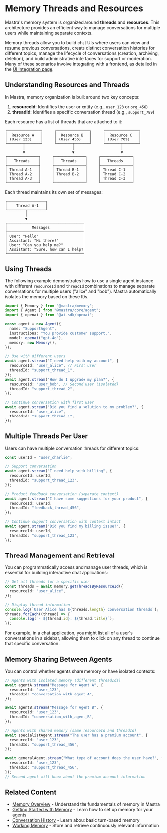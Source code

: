 # Memory Threads and Resources

Mastra's memory system is organized around **threads** and **resources**. This architecture provides an efficient way to manage conversations for multiple users while maintaining separate contexts.

Memory threads allow you to build chat UIs where users can view and resume previous conversations, create distinct conversation histories for different topics, manage the lifecycle of conversations (creation, archiving, deletion), and build administrative interfaces for support or moderation. Many of these scenarios involve integrating with a frontend, as detailed in the [UI Integration page](./frontend-integration.mdx).

## Understanding Resources and Threads

In Mastra, memory organization is built around two key concepts:

1. **resourceId**: Identifies the user or entity (e.g., `user_123` or `org_456`)
2. **threadId**: Identifies a specific conversation thread (e.g., `support_789`)

Each resource has a list of threads that are attached to it:

```text
┌───────────────┐     ┌───────────────┐     ┌───────────────┐
│  Resource A   │     │  Resource B   │     │  Resource C   │
│ (User 123)    │     │ (User 456)    │     │ (User 789)    │
└───────┬───────┘     └───────┬───────┘     └───────┬───────┘
        │                     │                     │
        ▼                     ▼                     ▼
┌──────────────┐     ┌──────────────┐     ┌──────────────┐
│   Threads    │     │   Threads    │     │   Threads    │
├──────────────┤     ├──────────────┤     ├──────────────┤
│ Thread A-1   │     │ Thread B-1   │     │ Thread C-1   │
│ Thread A-2   │     │ Thread B-2   │     │ Thread C-2   │
│ Thread A-3   │     │              │     │ Thread C-3   │
└──────────────┘     └──────────────┘     └──────────────┘
```

Each thread maintains its own set of messages:

```text
┌─────────────────┐
│    Thread A-1   │
└────────┬────────┘
         │
         ▼
┌──────────────────────────────────┐
│           Messages               │
├──────────────────────────────────┤
│ User: "Hello"                    │
│ Assistant: "Hi there!"           │
│ User: "Can you help me?"         │
│ Assistant: "Sure, how can I help?│
└──────────────────────────────────┘
```

## Using Threads

The following example demonstrates how to use a single agent instance with different `resourceId` and `threadId` combinations to manage separate conversations for multiple users ("alice" and "bob"). Mastra automatically isolates the memory based on these IDs.

```typescript
import { Memory } from "@mastra/memory";
import { Agent } from "@mastra/core/agent";
import { openai } from "@ai-sdk/openai";

const agent = new Agent({
  name: "SupportAgent",
  instructions: "You provide customer support.",
  model: openai("gpt-4o"),
  memory: new Memory(),
});

// Use with different users
await agent.stream("I need help with my account", {
  resourceId: "user_alice", // First user
  threadId: "support_thread_1",
});
await agent.stream("How do I upgrade my plan?", {
  resourceId: "user_bob", // Second user (isolated)
  threadId: "support_thread_2",
});

// Continue conversation with first user
await agent.stream("Did you find a solution to my problem?", {
  resourceId: "user_alice",
  threadId: "support_thread_1",
});
```

## Multiple Threads Per User

Users can have multiple conversation threads for different topics:

```typescript
const userId = "user_charlie";

// Support conversation
await agent.stream("I need help with billing", {
  resourceId: userId,
  threadId: "support_thread_123",
});

// Product feedback conversation (separate context)
await agent.stream("I have some suggestions for your product", {
  resourceId: userId,
  threadId: "feedback_thread_456",
});

// Continue support conversation with context intact
await agent.stream("Did you find my billing issue?", {
  resourceId: userId,
  threadId: "support_thread_123",
});
```

## Thread Management and Retrieval

You can programmatically access and manage user threads, which is essential for building interactive chat applications:

```typescript
// Get all threads for a specific user
const threads = await memory.getThreadsByResourceId({
  resourceId: "user_alice",
});

// Display thread information
console.log(`User Alice has ${threads.length} conversation threads`);
threads.forEach((thread) => {
  console.log(`- ${thread.id}: ${thread.title}`);
});
```

For example, in a chat application, you might list all of a user's conversations in a sidebar, allowing them to click on any thread to continue that specific conversation.

## Memory Sharing Between Agents

You can control whether agents share memory or have isolated contexts:

```typescript
// Agents with isolated memory (different threadIds)
await agentA.stream("Message for Agent A", {
  resourceId: "user_123",
  threadId: "conversation_with_agent_A",
});

await agentB.stream("Message for Agent B", {
  resourceId: "user_123",
  threadId: "conversation_with_agent_B",
});

// Agents with shared memory (same resourceId and threadId)
await specialistAgent.stream("The user has a premium account", {
  resourceId: "user_123",
  threadId: "support_thread_456",
});

await generalAgent.stream("What type of account does the user have?", {
  resourceId: "user_123",
  threadId: "support_thread_456",
});
// Second agent will know about the premium account information
```

## Related Content

- [Memory Overview](./overview.mdx) - Understand the fundamentals of memory in Mastra
- [Getting Started with Memory](./getting-started.mdx) - Learn how to set up memory for your agents
- [Conversation History](./last-messages.mdx) - Learn about basic turn-based memory
- [Working Memory](./working-memory.mdx) - Store and retrieve continuously relevant information

